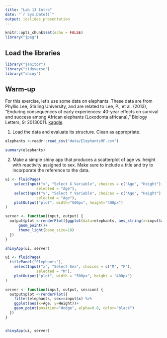 ```yaml
---
title: "Lab 13 Intro"
date: "`r Sys.Date()`"
output: ioslides_presentation
---
```


```r
knitr::opts_chunk$set(echo = FALSE)
library("jpeg")
```

## Load the libraries
```r
library("janitor")
library("tidyverse")
library("shiny")
```

## Warm-up
For this exercise, let's use some data on elephants. These data are from Phyllis Lee, Stirling University, and are related to Lee, P., et al. (2013), "Enduring consequences of early experiences: 40-year effects on survival and success among African elephants (Loxodonta africana)," Biology Letters, 9: 20130011. [kaggle](https://www.kaggle.com/mostafaelseidy/elephantsmf).  

1. Load the data and evaluate its structure. Clean as appropriate.
```r
elephants <-readr::read_csv("data/ElephantsMF.csv")
```
```r
summary(elephants)
```

2. Make a simple shiny app that produces a scatterplot of age vs. height with reactivity assigned to sex. Make sure to include a title and try to incorporate the reference to the data.

```r
ui <- fluidPage(
    selectInput("x", "Select X Variable", choices = c("Age", "Height"), 
              selected = "Age"),
    selectInput("y", "Select Y Variable", choices = c("Age", "Height"), 
              selected = "Age"),
    plotOutput("plot", width="500px", height="400px")
)

server <- function(input, output) {
  output$plot <-renderPlot({ggplot(data=elephants, aes_string(x=input$x, y=input$y, color="sex"))+
      geom_point()+
      theme_light(base_size=18)
  })
}

shinyApp(ui, server)
```

```r
ui <- fluidPage(
  titlePanel("Elephants"),
    selectInput("x", "Select Sex", choices = c("M", "F"), 
              selected = "M"),
    plotOutput("plot", width = "500px", height = "400px")
)

server <- function(input, output, session) {
  output$plot <-renderPlot({
    filter(elephants, sex==input$x) %>% 
    ggplot(aes(x=Age, y=Height))+
    geom_point(position="dodge", alpha=0.8, color="black")
  })
}


shinyApp(ui, server)
```

